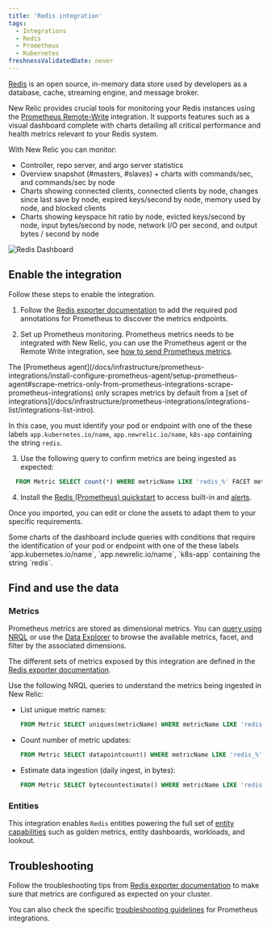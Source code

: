 ```yaml
---
title: 'Redis integration'
tags:
  - Integrations
  - Redis
  - Prometheus
  - Kubernetes
freshnessValidatedDate: never
---
```



[Redis](https://redis.io/) is an open source, in-memory data store used by developers as a database, cache, streaming engine, and message broker.

New Relic provides crucial tools for monitoring your Redis instances using the [Prometheus Remote-Write](/docs/infrastructure/prometheus-integrations/install-configure-remote-write/set-your-prometheus-remote-write-integration/) integration. It supports features such as a visual dashboard complete with charts detailing all critical performance and health metrics relevant to your Redis system.

With New Relic you can monitor:

* Controller, repo server, and argo server statistics
* Overview snapshot (#masters, #slaves) + charts with commands/sec, and commands/sec by node
* Charts showing connected clients, connected clients by node, changes since last save by node, expired keys/second by node, memory used by node, and blocked clients
* Charts showing keyspace hit ratio by node, evicted keys/second by node, input bytes/second by node, network I/O per second, and output bytes / second by node

<img
  title="Redis Dashboard"
  alt="Redis Dashboard"
  src={kubernetesRedisDashboard}
/>

## Enable the integration

Follow these steps to enable the integration.

1. Follow the [Redis exporter documentation](https://github.com/prometheus-community/helm-charts/tree/main/charts/prometheus-redis-exporter) to add the required pod annotations for Prometheus to discover the metrics endpoints.

2. Set up Prometheus monitoring. Prometheus metrics needs to be integrated with New Relic, you can use the Prometheus agent or the Remote Write integration, see [how to send Prometheus metrics](/docs/infrastructure/prometheus-integrations/get-started/send-prometheus-metric-data-new-relic/).

  <Callout variant="important">
  The [Prometheus agent](/docs/infrastructure/prometheus-integrations/install-configure-prometheus-agent/setup-prometheus-agent#scrape-metrics-only-from-prometheus-integrations-scrape-prometheus-integrations) only scrapes metrics by default from a [set of integrations](/docs/infrastructure/prometheus-integrations/integrations-list/integrations-list-intro).

  In this case, you must identify your pod or endpoint with one of the these labels `app.kubernetes.io/name`, `app.newrelic.io/name`, `k8s-app` containing the string `redis`.
  </Callout>

3. Use the following query to confirm metrics are being ingested as expected:

  ```sql
    FROM Metric SELECT count(*) WHERE metricName LIKE 'redis_%' FACET metricName LIMIT MAX
  ```

4. Install the [Redis (Prometheus) quickstart](https://newrelic.com/instant-observability/redis-prometheus) to access built-in <InlinePopover type="dashboards" /> and [alerts](/docs/alerts-applied-intelligence/new-relic-alerts/learn-alerts/introduction-alerts/).

  Once you imported, you can edit or clone the assets to adapt them to your specific requirements.

  <Callout variant="important">
  Some charts of the dashboard include queries with conditions that require the identification of your pod or endpoint with one of the these labels `app.kubernetes.io/name`, `app.newrelic.io/name`, `k8s-app` containing the string `redis`.
  </Callout>

## Find and use the data

### Metrics

Prometheus metrics are stored as dimensional metrics. You can [query using NRQL](/docs/telemetry-data-platform/get-data/apis/query-metric-data-type/) or use the [Data Explorer](/docs/query-your-data/explore-query-data/browse-data/introduction-data-explorer/) to browse the available metrics, facet, and filter by the associated dimensions.

The different sets of metrics exposed by this integration are defined in the [Redis exporter documentation](https://github.com/oliver006/redis_exporter/blob/master/README.md#whats-exported).

Use the following NRQL queries to understand the metrics being ingested in New Relic:

* List unique metric names:

  ```sql
  FROM Metric SELECT uniques(metricName) WHERE metricName LIKE 'redis_%' LIMIT MAX
  ```

* Count number of metric updates:

  ```sql
  FROM Metric SELECT datapointcount() WHERE metricName LIKE 'redis_%' FACET metricName
  ```

* Estimate data ingestion (daily ingest, in bytes):

	```sql
  FROM Metric SELECT bytecountestimate() WHERE metricName LIKE 'redis_%' SINCE 1 day ago
  ```

### Entities

This integration enables `Redis` entities powering the full set of [entity capabilities](/docs/new-relic-solutions/new-relic-one/core-concepts/what-entity-new-relic/) such as golden metrics, entity dashboards, workloads, and lookout.

## Troubleshooting

Follow the troubleshooting tips from [Redis exporter documentation](https://github.com/oliver006/redis_exporter) to make sure that metrics are configured as expected on your cluster.

You can also check the specific [troubleshooting guidelines](/docs/infrastructure/prometheus-integrations/troubleshooting/no-data-appears-prometheus-integration) for Prometheus integrations.

